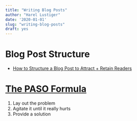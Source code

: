 ```yaml
---
title: "Writing Blog Posts"
author: "Harel Lustiger"
date: '2020-01-01'
slug: "writing-blog-posts"
draft: yes
---
```


# Blog Post Structure

* [How to Structure a Blog Post to Attract + Retain Readers](https://www.creativerevolt.com/how-to-structure-a-blog-post/)

# [The PASO Formula](https://copywritematters.com/paso-copywriting-formula/)

1. Lay out the problem
2. Agitate it until it really hurts
3. Provide a solution
